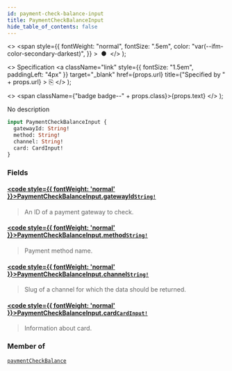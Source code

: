 ```yaml
---
id: payment-check-balance-input
title: PaymentCheckBalanceInput
hide_table_of_contents: false
---
```


  <>
    <span
      style={{
        fontWeight: "normal",
        fontSize: ".5em",
        color: "var(--ifm-color-secondary-darkest)",
      }}
    >
      &nbsp;●&nbsp;
    </span>
  </>
);

  <>
    Specification
    <a
      className="link"
      style={{ fontSize: "1.5em", paddingLeft: "4px" }}
      target="\_blank"
      href={props.url}
      title={"Specified by " + props.url}
    >
      ⎘
    </a>
  </>
);

  <>
    <span className={"badge badge--" + props.class}>{props.text}</span>
  </>
);

No description

```graphql
input PaymentCheckBalanceInput {
  gatewayId: String!
  method: String!
  channel: String!
  card: CardInput!
}
```

### Fields

#### [<code style={{ fontWeight: 'normal' }}>PaymentCheckBalanceInput.<b>gatewayId</b></code>](#)<Bullet />[`String!`](../../api-reference/miscellaneous/scalars/string) <Badge class="secondary" text="non-null"/> <Badge class="secondary" text="scalar"/> <Badge class="secondary" text="miscellaneous"/>

> An ID of a payment gateway to check.

#### [<code style={{ fontWeight: 'normal' }}>PaymentCheckBalanceInput.<b>method</b></code>](#)<Bullet />[`String!`](../../api-reference/miscellaneous/scalars/string) <Badge class="secondary" text="non-null"/> <Badge class="secondary" text="scalar"/> <Badge class="secondary" text="miscellaneous"/>

> Payment method name.

#### [<code style={{ fontWeight: 'normal' }}>PaymentCheckBalanceInput.<b>channel</b></code>](#)<Bullet />[`String!`](../../api-reference/miscellaneous/scalars/string) <Badge class="secondary" text="non-null"/> <Badge class="secondary" text="scalar"/> <Badge class="secondary" text="miscellaneous"/>

> Slug of a channel for which the data should be returned.

#### [<code style={{ fontWeight: 'normal' }}>PaymentCheckBalanceInput.<b>card</b></code>](#)<Bullet />[`CardInput!`](../../api-reference/miscellaneous/inputs/card-input) <Badge class="secondary" text="non-null"/> <Badge class="secondary" text="input"/> <Badge class="secondary" text="miscellaneous"/>

> Information about card.

### Member of

[`paymentCheckBalance`](../../api-reference/payments/mutations/payment-check-balance) <Badge class="secondary" text="mutation"/>
